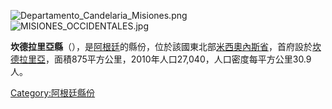 [[Image:Departamento_Candelaria_Misiones.png|right]]
[[Image:MISIONES_OCCIDENTALES.jpg|thumb]]

{{Coord|27|27|42|S|55|44|42|W|display=title}}

'''坎德拉里亞縣'''（{{lang-es|Departamento Candelaria}}），是[[阿根廷|阿根廷]]的縣份，位於該國東北部[[米西奧內斯省_(阿根廷)|米西奧內斯省]]，首府設於[[坎德拉里亞_(米西奧內斯省)|坎德拉里亞]]，面積875平方公里，2010年人口27,040，人口密度每平方公里30.9人。 

{{Argentina-geo-stub}}
[[Category:阿根廷縣份|Category:阿根廷縣份]]